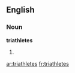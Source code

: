 ==English==

===Noun===
'''triathletes'''

# {{plural of|[[athlete]]}}

[[ar:triathletes]]
[[fr:triathletes]]